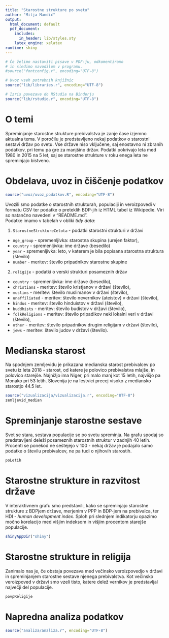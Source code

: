 ```yaml
---
title: "Starostne strukture po svetu"
author: "Mitja Mandić"
output:
  html_document: default
  pdf_document:
    includes:
      in_header: lib/styles.sty
    latex_engine: xelatex
runtime: shiny
---
```


```r
# Če želimo nastaviti pisave v PDF-ju, odkomentiramo
# in sledimo navodilom v programu.
#source("fontconfig.r", encoding="UTF-8")

# Uvoz vseh potrebnih knjižnic
source("lib/libraries.r", encoding="UTF-8")
```

```r
# Izris povezave do RStudia na Binderju
source("lib/rstudio.r", encoding="UTF-8")
```

# O temi

Spreminjanje starostne strukture prebivalstva je zanje čase izjemno aktualna tema. V poročilu je predstavljeno nekaj podatkov o starostni sestavi držav po svetu. Vse države niso vključene, saj enostavno ni zbranih podatkov, pri temu pa gre za manjšino držav. Podatki pokrivajo leta med 1980 in 2015 na 5 let, saj se starostne strukture v roku enega leta ne spreminjajo bistveno.

# Obdelava, uvoz in čiščenje podatkov

```r
source("uvoz/uvoz_podatkov.R", encoding="UTF-8")
```

Uvozili smo podatke o starostnih strukturah, populaciji in veroizpovedi v formatu CSV ter podatke o preteklih BDP-jih iz HTML tabel iz Wikipedie. Viri so natančno navedeni v "README.md".  
Podatke imamo v tabelah v obliki *tidy data*:


1. `StarostneStruktureCelota` - podatki starostni strukturi v državi
  - `Age_group` - spremenljivka: starostna skupina (urejen faktor),
  - `country` - spremenljivka: ime države (besedilo)
  - `year` - spremenljivka: leto, v katerem je bila popisana starostna struktura (število)
  - `number` - meritev: število pripadnikov starostne skupine

2. `religije` - podatki o verski strukturi posameznih držav
  - `country` - spremenljivka: ime države (besedilo),
  - `christians` - meritev: število kristjanov v državi (število),
  - `muslims` - meritev: število muslimanov v državi (število),
  - `unaffiliated` - meritev: število nevernikov (ateistov) v državi (število),
  - `hindus` - meritev: število hinduistov v državi (število),
  - `buddhists` - meritev: število budistov v državi (število),
  - `folkReligions` - meritev: število pripadikov neki lokalni veri v državi (število),
  - `other` - meritev: število pripadnikov drugim religijam v državi (število),
  - `jews` - meritev: število judov v državi (število).


# Medianska starost

Na spodnjem zemljevidu je prikazana medianska starost prebivalcev po svetu iz leta 2018 - starost, od katere je polovico prebivalstva mlajše, in polovico starejše. Najnižjo ima Niger, pri malo manj kot 15 letih, 
najvišjo pa Monako pri 53 letih. Slovenija je na lestvici precej visoko z mediansko starostjo 44.5 let. 

```r
source("vizualizacija/vizualizacija.r", encoding="UTF-8")
zemljevid_median
```

# Spreminjanje starostne sestave

Svet se stara, sestava populacije se po svetu spreminja. Na grafu spodaj so predstavljeni deleži posameznih starostnih struktur v zadnjih 40 letih. Procenti se ponekod ne seštejejo v 100 - nekaj držav je podajalo samo podatke o številu prebivalcev, ne pa tudi o njihovih starostih.

```r
poLetih
```

# Starostne strukture in razvitost države

V interaktivnem grafu smo predstavili, kako se spreminjajo starostne strukture z BDPjem države, merjenim v PPP in BDP-jem na prebivalca, ter HDI - *human development index*. Sploh pri slednjem indikatorju opazimo močno korelacijo med višjim indeksom in višjim procentom starejše populacije.

```r
shinyAppDir("shiny")
```

# Starostne strukture in religija

Zanimalo nas je, če obstaja povezava med večinsko veroizpovedjo v državi in spreminjanjem starostne sestave njenega prebivalstva. Kot večinsko veroizpoved v državi smo vzeli tisto, katere delež vernikov je predstavljal največji del populacije.

```r
povpReligije
```

# Napredna analiza podatkov

```r
source("analiza/analiza.r", encoding="UTF-8")

```
